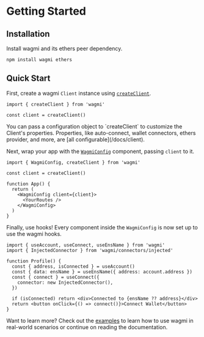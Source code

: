
# Getting Started

## Installation

Install wagmi and its ethers peer dependency.

```plaintext
npm install wagmi ethers
```

## Quick Start

First, create a wagmi `Client` instance using [`createClient`](/docs/client).

```tsx {3}
import { createClient } from 'wagmi'

const client = createClient()
```

<Callout>
  You can pass a configuration object to `createClient` to customize the
  Client's properties. Properties, like auto-connect, wallet connectors, ethers
  provider, and more, are [all configurable](/docs/client).
</Callout>

Next, wrap your app with the [`WagmiConfig`](/docs/WagmiConfig) component, passing `client` to it.

```tsx {7-9}
import { WagmiConfig, createClient } from 'wagmi'

const client = createClient()

function App() {
  return (
    <WagmiConfig client={client}>
      <YourRoutes />
    </WagmiConfig>
  )
}
```

Finally, use hooks! Every component inside the `WagmiConfig` is now set up to use the wagmi hooks.

```tsx {5,6,7-9}
import { useAccount, useConnect, useEnsName } from 'wagmi'
import { InjectedConnector } from 'wagmi/connectors/injected'

function Profile() {
  const { address, isConnected } = useAccount()
  const { data: ensName } = useEnsName({ address: account.address })
  const { connect } = useConnect({
    connector: new InjectedConnector(),
  })

  if (isConnected) return <div>Connected to {ensName ?? address}</div>
  return <button onClick={() => connect()}>Connect Wallet</button>
}
```

Want to learn more? Check out the [examples](/examples/connect-wallet) to learn how to use wagmi in real-world scenarios or continue on reading the documentation.

